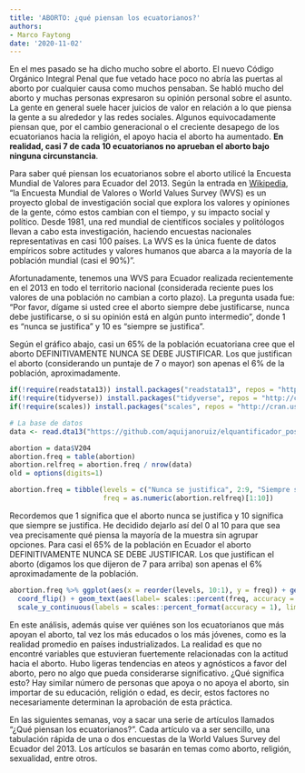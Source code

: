 ```yaml
---
title: 'ABORTO: ¿qué piensan los ecuatorianos?'
authors: 
- Marco Faytong
date: '2020-11-02'
---
```


En el mes pasado se ha dicho mucho sobre el aborto. El nuevo Código Orgánico Integral Penal que fue vetado hace poco no abría las puertas al aborto por cualquier causa como muchos pensaban. Se habló mucho del aborto y muchas personas expresaron su opinión personal sobre el asunto. La gente en general suele hacer juicios de valor en relación a lo que piensa la gente a su alrededor y las redes sociales. Algunos equivocadamente piensan que, por el cambio generacional o el creciente desapego de los ecuatorianos hacia la religión, el apoyo hacia el aborto ha aumentado. **En realidad, casi 7 de cada 10 ecuatorianos no aprueban el aborto bajo ninguna circunstancia**.

Para saber qué piensan los ecuatorianos sobre el aborto utilicé la Encuesta Mundial de Valores para Ecuador del 2013. Según la entrada en [Wikipedia](https://es.wikipedia.org/wiki/Encuesta_Mundial_de_Valores), "la Encuesta Mundial de Valores o World Values Survey (WVS) es un proyecto global de investigación social que explora los valores y opiniones de la gente, cómo estos cambian con el tiempo, y su impacto social y político. Desde 1981, una red mundial de científicos sociales y politólogos llevan a cabo esta investigación, haciendo encuestas nacionales representativas en casi 100 países. La WVS es la única fuente de datos empíricos sobre actitudes y valores humanos que abarca a la mayoría de la población mundial (casi el 90%)".

Afortunadamente, tenemos una WVS para Ecuador realizada recientemente en el 2013 en todo el territorio nacional (considerada reciente pues los valores de una población no cambian a corto plazo). La pregunta usada fue: “Por favor, dígame si usted cree el aborto siempre debe justificarse, nunca debe justificarse, o si su opinión está en algún punto intermedio”, donde 1 es “nunca se justifica” y 10 es “siempre se justifica”.

Según el gráfico abajo, casi un 65% de la población ecuatoriana cree que el aborto DEFINITIVAMENTE NUNCA SE DEBE JUSTIFICAR. Los que justifican el aborto (considerando un puntaje de 7 o mayor) son apenas el 6% de la población, aproximadamente.

```r
if(!require(readstata13)) install.packages("readstata13", repos = "http://cran.us.r-project.org")
if(!require(tidyverse)) install.packages("tidyverse", repos = "http://cran.us.r-project.org")
if(!require(scales)) install.packages("scales", repos = "http://cran.us.r-project.org")

# La base de datos
data <- read.dta13("https://github.com/aquijanoruiz/elquantificador_posts/raw/master/valores/2020-11-02-los-ecuatorianos-aprueban-el-aborto/WV6_Data_Ecuador_2013_Stata_v20180912.dta", generate.factors=T, nonint.factors=T)

abortion = data$V204
abortion.freq = table(abortion)
abortion.relfreq = abortion.freq / nrow(data)
old = options(digits=1)

abortion.freq = tibble(levels = c("Nunca se justifica", 2:9, "Siempre se justifica"), 
                       freq = as.numeric(abortion.relfreq)[1:10])
```

Recordemos que 1 significa que el aborto nunca se justifica y 10 significa que siempre se justifica. He decidido dejarlo así del 0 al 10 para que sea vea precisamente qué piensa la mayoría de la muestra sin agrupar opciones. Para casi el 65% de la población en Ecuador el aborto DEFINITIVAMENTE NUNCA SE DEBE JUSTIFICAR. Los que justifican el aborto (digamos los que dijeron de 7 para arriba) son apenas el 6% aproximadamente de la población.

```r
abortion.freq %>% ggplot(aes(x = reorder(levels, 10:1), y = freq)) + geom_bar(stat = "identity", fill = "red") + 
  coord_flip() + geom_text(aes(label= scales::percent(freq, accuracy = 0.1)), hjust=-0.2, size=3, fontface = "italic") + labs(x="", y="", title="Opinión de los ecuatorianos sobre el aborto") +
  scale_y_continuous(labels = scales::percent_format(accuracy = 1), limits = c(0, 0.7))  + theme(axis.text=element_text(size=10)) + theme(plot.title = element_text(color="black", size=14, face="bold.italic"))
```

En este análisis, además  quise ver quiénes son los ecuatorianos que más apoyan el aborto, tal vez los más educados o los más jóvenes, como es la realidad promedio en países industrializados. La realidad es que no encontré variables que estuvieran fuertemente relacionadas con la actitud hacia el aborto. Hubo ligeras tendencias en ateos y agnósticos a favor del aborto, pero no algo que pueda considerarse significativo. ¿Qué significa esto? Hay similar número de personas que apoya o no apoya el aborto, sin importar de su educación, religión o edad, es decir, estos factores no necesariamente determinan la aprobación de esta práctica.

En las siguientes semanas, voy a sacar una serie de artículos llamados “¿Qué piensan los ecuatorianos?”. Cada artículo va a ser sencillo, una tabulación rápida de una o dos encuestas de la World Values Survey del Ecuador del 2013. Los artículos se basarán en temas como aborto, religión, sexualidad, entre otros.